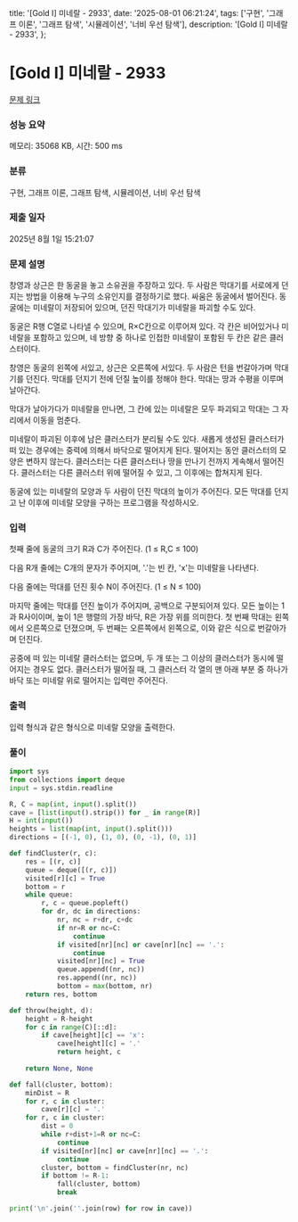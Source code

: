   title: '[Gold I] 미네랄 - 2933',
  date: '2025-08-01 06:21:24',
  tags: ['구현', '그래프 이론', '그래프 탐색', '시뮬레이션', '너비 우선 탐색'],
  description: '[Gold I] 미네랄 - 2933',
};

# [Gold I] 미네랄 - 2933 

[문제 링크](https://www.acmicpc.net/problem/2933) 

### 성능 요약

메모리: 35068 KB, 시간: 500 ms

### 분류

구현, 그래프 이론, 그래프 탐색, 시뮬레이션, 너비 우선 탐색

### 제출 일자

2025년 8월 1일 15:21:07

### 문제 설명

창영과 상근은 한 동굴을 놓고 소유권을 주장하고 있다. 두 사람은 막대기를 서로에게 던지는 방법을 이용해 누구의 소유인지를 결정하기로 했다. 싸움은 동굴에서 벌어진다. 동굴에는 미네랄이 저장되어 있으며, 던진 막대기가 미네랄을 파괴할 수도 있다.

동굴은 R행 C열로 나타낼 수 있으며, R×C칸으로 이루어져 있다. 각 칸은 비어있거나 미네랄을 포함하고 있으며, 네 방향 중 하나로 인접한 미네랄이 포함된 두 칸은 같은 클러스터이다.

창영은 동굴의 왼쪽에 서있고, 상근은 오른쪽에 서있다. 두 사람은 턴을 번갈아가며 막대기를 던진다. 막대를 던지기 전에 던질 높이를 정해야 한다. 막대는 땅과 수평을 이루며 날아간다.

막대가 날아가다가 미네랄을 만나면, 그 칸에 있는 미네랄은 모두 파괴되고 막대는 그 자리에서 이동을 멈춘다.

미네랄이 파괴된 이후에 남은 클러스터가 분리될 수도 있다. 새롭게 생성된 클러스터가 떠 있는 경우에는 중력에 의해서 바닥으로 떨어지게 된다. 떨어지는 동안 클러스터의 모양은 변하지 않는다. 클러스터는 다른 클러스터나 땅을 만나기 전까지 게속해서 떨어진다. 클러스터는 다른 클러스터 위에 떨어질 수 있고, 그 이후에는 합쳐지게 된다.

동굴에 있는 미네랄의 모양과 두 사람이 던진 막대의 높이가 주어진다. 모든 막대를 던지고 난 이후에 미네랄 모양을 구하는 프로그램을 작성하시오.

### 입력 

 첫째 줄에 동굴의 크기 R과 C가 주어진다. (1 ≤ R,C ≤ 100)

다음 R개 줄에는 C개의 문자가 주어지며, '.'는 빈 칸, 'x'는 미네랄을 나타낸다.

다음 줄에는 막대를 던진 횟수 N이 주어진다. (1 ≤ N ≤ 100)

마지막 줄에는 막대를 던진 높이가 주어지며, 공백으로 구분되어져 있다. 모든 높이는 1과 R사이이며, 높이 1은 행렬의 가장 바닥, R은 가장 위를 의미한다. 첫 번째 막대는 왼쪽에서 오른쪽으로 던졌으며, 두 번째는 오른쪽에서 왼쪽으로, 이와 같은 식으로 번갈아가며 던진다.

공중에 떠 있는 미네랄 클러스터는 없으며, 두 개 또는 그 이상의 클러스터가 동시에 떨어지는 경우도 없다. 클러스터가 떨어질 때, 그 클러스터 각 열의 맨 아래 부분 중 하나가 바닥 또는 미네랄 위로 떨어지는 입력만 주어진다.

### 출력 

 입력 형식과 같은 형식으로 미네랄 모양을 출력한다.

### 풀이
```python
import sys
from collections import deque
input = sys.stdin.readline

R, C = map(int, input().split())
cave = [list(input().strip()) for _ in range(R)]
H = int(input())
heights = list(map(int, input().split()))
directions = [(-1, 0), (1, 0), (0, -1), (0, 1)]

def findCluster(r, c):
    res = [(r, c)]
    queue = deque([(r, c)])
    visited[r][c] = True
    bottom = r
    while queue:
        r, c = queue.popleft()
        for dr, dc in directions:
            nr, nc = r+dr, c+dc
            if nr=R or nc=C:
                continue
            if visited[nr][nc] or cave[nr][nc] == '.':
                continue
            visited[nr][nc] = True
            queue.append((nr, nc))
            res.append((nr, nc))
            bottom = max(bottom, nr)
    return res, bottom

def throw(height, d):
    height = R-height
    for c in range(C)[::d]:
        if cave[height][c] == 'x':
            cave[height][c] = '.'
            return height, c
    
    return None, None

def fall(cluster, bottom):
    minDist = R
    for r, c in cluster:
        cave[r][c] = '.'
    for r, c in cluster:
        dist = 0
        while r+dist+1=R or nc=C:
            continue
        if visited[nr][nc] or cave[nr][nc] == '.':
            continue
        cluster, bottom = findCluster(nr, nc)
        if bottom != R-1:
            fall(cluster, bottom)
            break

print('\n'.join(''.join(row) for row in cave))
```